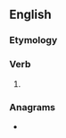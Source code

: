 ==English==

===Etymology===
{{suffix|en|lift|est}}

===Verb===
{{head|en|verb form}}

# {{en-archaic second-person singular of|lift}}

===Anagrams===
* {{anagrams|en|a=efilstt|ittself|leftist}}